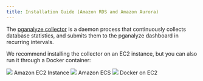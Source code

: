 ```yaml
---
title: Installation Guide (Amazon RDS and Amazon Aurora)
---
```


The [pganalyze collector](https://github.com/pganalyze/collector) is a daemon process that continuously collects database statistics, and submits them to the pganalyze dashboard in recurring intervals.

We recommend installing the collector on an EC2 instance, but you can also run it through a Docker container:

<div className="install-choice">
  <Link className="install-choice--step" to="04_install_collector_ec2">
    <img src="/images-old/docs/aws-ec2.svg" />
    Amazon EC2 Instance
  </Link>
  <Link className="install-choice--step" to="04_install_collector_ecs">
    <img src="/images-old/docs/aws-ecs.png" />
    Amazon ECS
  </Link>
  <Link className="install-choice--step" to="04_install_collector_docker">
    <img src="/images-old/docs/docker.png" />
    Docker on EC2
  </Link>
</div>
